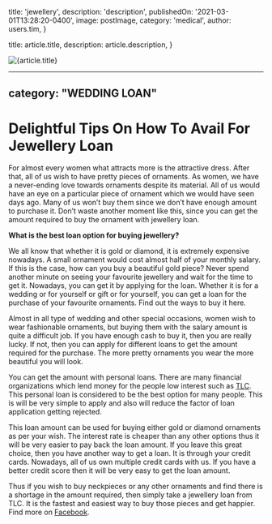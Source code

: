 
  title: 'jewellery',
  description: 'description',
  publishedOn: '2021-03-01T13:28:20-0400',
  image: postImage,
  category: 'medical',
  author: users.tim,
}

  title: article.title,
  description: article.description,
}


<Image src={postImage} alt={article.title} />

---
category: "WEDDING LOAN"
---

# Delightful Tips On How To Avail For Jewellery Loan

For almost every women what attracts more is the attractive dress. After that, all of us wish to have pretty pieces of ornaments. As women, we have a never-ending love towards ornaments despite its material. All of us would have an eye on a particular piece of ornament which we would have seen days ago. Many of us won’t buy them since we don’t have enough amount to purchase it. Don’t waste another moment like this, since you can get the amount required to buy the ornament with jewellery loan.

**What is the best loan option for buying jewellery?**

We all know that whether it is gold or diamond, it is extremely expensive nowadays. A small ornament would cost almost half of your monthly salary. If this is the case, how can you buy a beautiful gold piece? Never spend another minute on seeing your favourite jewellery and wait for the time to get it. Nowadays, you can get it by applying for the loan. Whether it is for a wedding or for yourself or gift or for yourself, you can get a loan for the purchase of your favourite ornaments. Find out the ways to buy it here.

Almost in all type of wedding and other special occasions, women wish to wear fashionable ornaments, but buying them with the salary amount is quite a difficult job. If you have enough cash to buy it, then you are really lucky. If not, then you can apply for different loans to get the amount required for the purchase. The more pretty ornaments you wear the more beautiful you will look.

You can get the amount with personal loans. There are many financial organizations which lend money for the people low interest such as [TLC](https://tlc.com.au/). This personal loan is considered to be the best option for many people. This is will be very simple to apply and also will reduce the factor of loan application getting rejected.

This loan amount can be used for buying either gold or diamond ornaments as per your wish. The interest rate is cheaper than any other options thus it will be very easier to pay back the loan amount. If you leave this great choice, then you have another way to get a loan. It is through your credit cards. Nowadays, all of us own multiple credit cards with us. If you have a better credit score then it will be very easy to get the loan amount.

Thus if you wish to buy neckpieces or any other ornaments and find there is a shortage in the amount required, then simply take a jewellery loan from TLC. It is the fastest and easiest way to buy those pieces and get happier. Find more on [Facebook](https://www.facebook.com/totallifestylecredit/).
